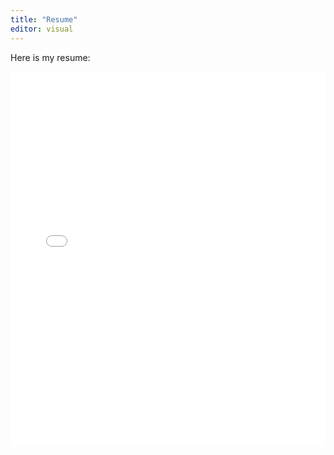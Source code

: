 ```yaml
---
title: "Resume"
editor: visual
---
```


Here is my resume:

![](MarxCV.pdf){width="100%" height="600px"}
